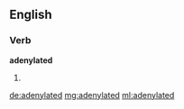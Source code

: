 ==English==

===Verb===
'''adenylated'''

# {{past of|adenylate}}

[[de:adenylated]]
[[mg:adenylated]]
[[ml:adenylated]]